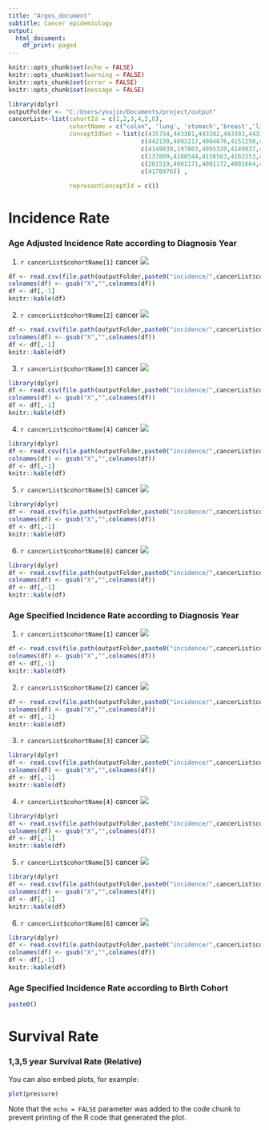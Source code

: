 ```yaml
---
title: "Argos_document"
subtitle: Cancer epidemiology
output:
  html_document:
    df_print: paged
---
```


```r

knitr::opts_chunk$set(echo = FALSE)
knitr::opts_chunk$set(warning = FALSE)
knitr::opts_chunk$set(error = FALSE)
knitr::opts_chunk$set(message = FALSE)

library(dplyr)
outputFolder <- "C:/Users/youjin/Documents/project/output"
cancerList<-list(cohortId = c(1,2,3,4,5,6),
                 cohortName = c("colon", 'lung', 'stomach','breast','liver','thyroid'),
                 conceptIdSet = list(c(435754,443381,443382,443383,443384,443390,443391,4089661,4180790,4180791,4180792,4181344),              
                                     c(442139,4092217,4094876,4151250,4157333,258375),
                                     c(4149838,197803,4095320,4149837,4095319,4094856,4092061,443387,4095317),
                                     c(137809,4188544,4158563,4162253,4155292,4187850,4188545,432845),
                                     c(201519,4001171,4001172,4001664,4003021,4095432,4246127),
                                     c(4178976)) ,
                 
                 representConceptId = c())

```

# **Incidence Rate**

### Age Adjusted Incidence Rate according to Diagnosis Year
1. `r cancerList$cohortName[1]` cancer
![](`r file.path(outputFolder,paste0("incidence/",cancerList$cohortName[1],"CancerIncidencePropAgeAdj.png"))` )

```r
df <- read.csv(file.path(outputFolder,paste0("incidence/",cancerList$cohortName[1],"CancerIncidencePropAgeAdj.csv") ), header = TRUE)
colnames(df) <- gsub("X","",colnames(df))
df <- df[,-1]
knitr::kable(df)
```

2. `r cancerList$cohortName[2]` cancer
![](`r file.path(outputFolder,paste0("incidence/",cancerList$cohortName[2],"CancerIncidencePropAgeAdj.png"))` )

```r
df <- read.csv(file.path(outputFolder,paste0("incidence/",cancerList$cohortName[2],"CancerIncidencePropAgeAdj.csv") ), header = TRUE)
colnames(df) <- gsub("X","",colnames(df))
df <- df[,-1]
knitr::kable(df)
```

3. `r cancerList$cohortName[3]` cancer
![](`r file.path(outputFolder,paste0("incidence/",cancerList$cohortName[3],"CancerIncidencePropAgeAdj.png"))` )

```r
library(dplyr)
df <- read.csv(file.path(outputFolder,paste0("incidence/",cancerList$cohortName[3],"CancerIncidencePropAgeAdj.csv") ), header = TRUE)
colnames(df) <- gsub("X","",colnames(df))
df <- df[,-1]
knitr::kable(df)
```

4. `r cancerList$cohortName[4]` cancer
![](`r file.path(outputFolder,paste0("incidence/",cancerList$cohortName[4],"CancerIncidencePropAgeAdj.png"))` )

```r
library(dplyr)
df <- read.csv(file.path(outputFolder,paste0("incidence/",cancerList$cohortName[4],"CancerIncidencePropAgeAdj.csv") ), header = TRUE)
colnames(df) <- gsub("X","",colnames(df))
df <- df[,-1]
knitr::kable(df)
```

5. `r cancerList$cohortName[5]` cancer
![](`r file.path(outputFolder,paste0("incidence/",cancerList$cohortName[5],"CancerIncidencePropAgeAdj.png"))` )

```r
library(dplyr)
df <- read.csv(file.path(outputFolder,paste0("incidence/",cancerList$cohortName[5],"CancerIncidencePropAgeAdj.csv") ), header = TRUE)
colnames(df) <- gsub("X","",colnames(df))
df <- df[,-1]
knitr::kable(df)
```

6. `r cancerList$cohortName[6]` cancer
![](`r file.path(outputFolder,paste0("incidence/",cancerList$cohortName[6],"CancerIncidencePropAgeAdj.png"))` )

```r
library(dplyr)
df <- read.csv(file.path(outputFolder,paste0("incidence/",cancerList$cohortName[6],"CancerIncidencePropAgeAdj.csv") ), header = TRUE)
colnames(df) <- gsub("X","",colnames(df))
df <- df[,-1]
knitr::kable(df)
```

### Age Specified Incidence Rate according to Diagnosis Year
1. `r cancerList$cohortName[1]` cancer
![](`r file.path(outputFolder,paste0("incidence/",cancerList$cohortName[1],"CancerIncidencePropAgeAdj.png"))` )

```r
df <- read.csv(file.path(outputFolder,paste0("incidence/",cancerList$cohortName[1],"CancerIncidencePropAgeAdj.csv") ), header = TRUE)
colnames(df) <- gsub("X","",colnames(df))
df <- df[,-1]
knitr::kable(df)
```

2. `r cancerList$cohortName[2]` cancer
![](`r file.path(outputFolder,paste0("incidence/",cancerList$cohortName[2],"CancerIncidencePropAgeAdj.png"))` )

```r
df <- read.csv(file.path(outputFolder,paste0("incidence/",cancerList$cohortName[2],"CancerIncidencePropAgeAdj.csv") ), header = TRUE)
colnames(df) <- gsub("X","",colnames(df))
df <- df[,-1]
knitr::kable(df)
```

3. `r cancerList$cohortName[3]` cancer
![](`r file.path(outputFolder,paste0("incidence/",cancerList$cohortName[3],"CancerIncidencePropAgeAdj.png"))` )

```r
library(dplyr)
df <- read.csv(file.path(outputFolder,paste0("incidence/",cancerList$cohortName[3],"CancerIncidencePropAgeAdj.csv") ), header = TRUE)
colnames(df) <- gsub("X","",colnames(df))
df <- df[,-1]
knitr::kable(df)
```

4. `r cancerList$cohortName[4]` cancer
![](`r file.path(outputFolder,paste0("incidence/",cancerList$cohortName[4],"CancerIncidencePropAgeAdj.png"))` )

```r
library(dplyr)
df <- read.csv(file.path(outputFolder,paste0("incidence/",cancerList$cohortName[4],"CancerIncidencePropAgeAdj.csv") ), header = TRUE)
colnames(df) <- gsub("X","",colnames(df))
df <- df[,-1]
knitr::kable(df)
```

5. `r cancerList$cohortName[5]` cancer
![](`r file.path(outputFolder,paste0("incidence/",cancerList$cohortName[5],"CancerIncidencePropAgeAdj.png"))` )

```r
library(dplyr)
df <- read.csv(file.path(outputFolder,paste0("incidence/",cancerList$cohortName[5],"CancerIncidencePropAgeAdj.csv") ), header = TRUE)
colnames(df) <- gsub("X","",colnames(df))
df <- df[,-1]
knitr::kable(df)
```

6. `r cancerList$cohortName[6]` cancer
![](`r file.path(outputFolder,paste0("incidence/",cancerList$cohortName[6],"CancerIncidencePropAgeAdj.png"))` )

```r
library(dplyr)
df <- read.csv(file.path(outputFolder,paste0("incidence/",cancerList$cohortName[6],"CancerIncidencePropAgeAdj.csv") ), header = TRUE)
colnames(df) <- gsub("X","",colnames(df))
df <- df[,-1]
knitr::kable(df)
```

### Age Specified Incidence Rate according to Birth Cohort

```r
paste0()
```

# **Survival Rate**

### 1,3,5 year Survival Rate (Relative)

You can also embed plots, for example:

```r
plot(pressure)
```

Note that the `echo = FALSE` parameter was added to the code chunk to prevent printing of the R code that generated the plot.
